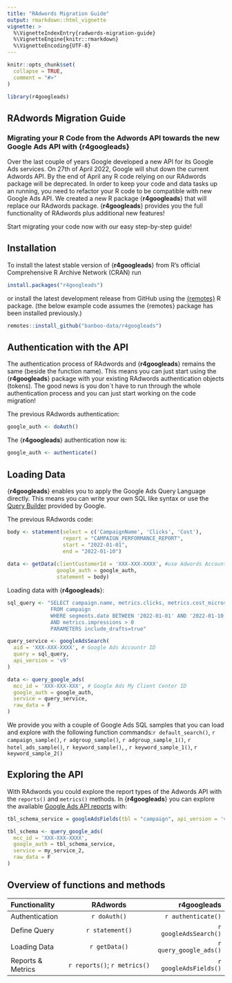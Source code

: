 ```yaml
---
title: "RAdwords Migration Guide"
output: rmarkdown::html_vignette
vignette: >
  %\VignetteIndexEntry{radwords-migration-guide}
  %\VignetteEngine{knitr::rmarkdown}
  %\VignetteEncoding{UTF-8}
---
```


```r
knitr::opts_chunk$set(
  collapse = TRUE,
  comment = "#>"
)
```

```r
library(r4googleads)
```

## RAdwords Migration Guide

### Migrating your R Code from the Adwords API towards the new Google Ads API with {**r4googleads**}

Over the last couple of years Google developed a new API for its Google Ads services. On 27th of April 2022, Google will shut down the current Adwords API. By the end of April any R code relying on our RAdwords package will be deprecated. In order to keep your code and data tasks up an running, you need to refactor your R code to be compatible with new Google Ads API. We created a new R package {**r4googleads**} that will replace our RAdwords package. {**r4googleads**} provides you the full functionality of RAdwords plus additional new features!

Start migrating your code now with our easy step-by-step guide!

## Installation

To install the latest stable version of {**r4googleads**} from R's official Comprehensive R Archive Network (CRAN) run

```r{eval=FALSE,message=FALSE, warning=FALSE}
install.packages("r4googleads")
```

or install the latest development release from GitHub using the [{remotes}](https://cran.r-project.org/web/packages/remotes/index.html) R package. 
(the below example code assumes the {remotes} package has been installed previously.)

```R
remotes::install_github("banboo-data/r4googleads")
```

## Authentication with the API

The authentication process of RAdwords and {**r4googleads**} remains the same (beside the function name). This means you can just start using the {**r4googleads**} package with your existing RAdwords authentication objects (tokens). The good news is you don´t have to run through the whole authentication process and you can just start working on the code migration!


The previous RAdwords authentication:

```R
google_auth <- doAuth()
```

The {**r4googleads**} authentication now is:

```R
google_auth <- authenticate()
```

## Loading Data

{**r4googleads**} enables you to apply the Google Ads Query Language directly. This means you can write your own SQL like syntax or use the [Query Builder](https://developers.google.com/google-ads/api/fields/v9/overview_query_builder) provided by Google.

The previous RAdwords code:

```R
body <- statement(select = c('CampaignName', 'Clicks', 'Cost'),
                  report = "CAMPAIGN_PERFORMANCE_REPORT",
                  start = "2022-01-01",
                  end = "2022-01-10")
                  
data <- getData(clientCustomerId = 'XXX-XXX-XXXX', #use Adwords Account Id (MCC Id will not work)
                google_auth = google_auth,
                statement = body)
```

Loading data with {**r4googleads**}:


```R
sql_query <- "SELECT campaign.name, metrics.clicks, metrics.cost_micros
              FROM campaign
              WHERE segments.date BETWEEN '2022-01-01' AND '2022-01-10'
              AND metrics.impressions > 0
              PARAMETERS include_drafts=true"

query_service <- googleAdsSearch(
  aid = 'XXX-XXX-XXXX', # Google Ads Accountr ID
  query = sql_query,
  api_version = 'v9'
)

data <- query_google_ads(
  mcc_id = 'XXX-XXX-XXX', # Google Ads My Client Center ID
  google_auth = google_auth,
  service = query_service,
  raw_data = F
)
```

We provide you with a couple of Google Ads SQL samples that you can load and explore with the following function commands:`r default_search()`, `r campaign_sample()`, `r adgroup_sample()`, `r adgroup_sample_1()`, `r hotel_ads_sample()`, `r keyword_sample()`, , `r keyword_sample_1()`, `r keyword_sample_2()`


## Exploring the API

With RAdwords you could explore the report types of the Adwords API with the `reports()` and `metrics()` methods.
In {**r4googleads**} you can explore the available [Google Ads API reports](https://developers.google.com/google-ads/api/fields/v9/overview) with:

```R
tbl_schema_service = googleAdsFields(tbl = "campaign", api_version = 'v9')

tbl_schema <- query_google_ads(
  mcc_id = 'XXX-XXX-XXXX',
  google_auth = tbl_schema_service,
  service = my_service_2,
  raw_data = F
)
```

## Overview of functions and methods

| Functionality     | RAdwords                     | r4googleads            |
|:------------------|:----------------------------:|-----------------------:|
| Authentication    | `r doAuth()`                 | `r authenticate()`     |
| Define Query      | `r statement()`              | `r googleAdsSearch()`  |
| Loading Data      | `r getData()`                | `r query_google_ads()` |
| Reports & Metrics | `r reports()`; `r metrics()` | `r googleAdsFields()`  |
